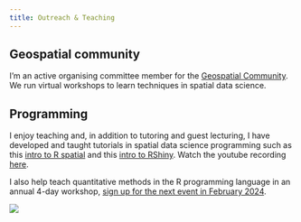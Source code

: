 ```yaml
---
title: Outreach & Teaching
---
```


## Geospatial community

I'm an active organising committee member for the [Geospatial Community](https://brisbane-geocommunity.netlify.app/). We run virtual workshops to learn techniques in spatial data science.

## Programming

I enjoy teaching and, in addition to tutoring and guest lecturing, I have developed and taught tutorials in spatial data science programming such as this [intro to R spatial](https://github.com/cabuelow/R-spatial-2022) and this [intro to RShiny](https://github.com/cabuelow/intro-rshiny-mapping). Watch the youtube recording [here](https://www.youtube.com/watch?v=aBoQ0rcY_NU&t=2152s).

I also help teach quantitative methods in the R programming language in an annual 4-day workshop, [sign up for the next event in February 2024](https://smp.uq.edu.au/events).

![](r-workshop.png)